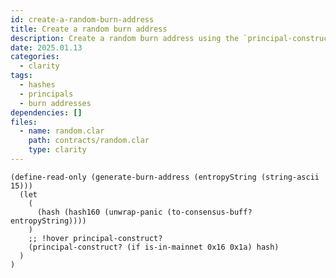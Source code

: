 ```yaml
---
id: create-a-random-burn-address
title: Create a random burn address
description: Create a random burn address using the `principal-construct?` function in Clarity.
date: 2025.01.13
categories:
  - clarity
tags:
  - hashes
  - principals
  - burn addresses
dependencies: []
files:
  - name: random.clar
    path: contracts/random.clar
    type: clarity
---
```


```clarity
(define-read-only (generate-burn-address (entropyString (string-ascii 15)))
  (let
    (
      (hash (hash160 (unwrap-panic (to-consensus-buff? entropyString))))
    )
    ;; !hover principal-construct?
    (principal-construct? (if is-in-mainnet 0x16 0x1a) hash)
  )
)
```